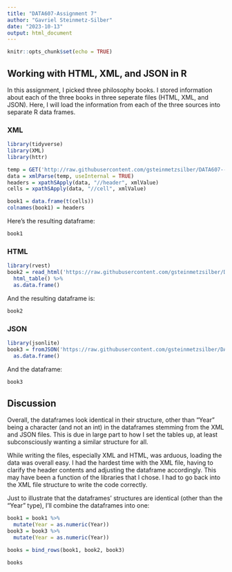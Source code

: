 ```yaml
---
title: "DATA607-Assignment 7"
author: "Gavriel Steinmetz-Silber"
date: "2023-10-13"
output: html_document
---
```


```r
knitr::opts_chunk$set(echo = TRUE)
```

## Working with HTML, XML, and JSON in R

In this assignment, I picked three philosophy books. I stored information about each of the three books in three seperate files (HTML, XML, and JSON). Here, I will load the information from each of the three sources into separate R data frames.

### XML

```r
library(tidyverse)
library(XML)
library(httr)

temp = GET('http://raw.githubusercontent.com/gsteinmetzsilber/DATA607--Assignment7/main/books.xml')
data = xmlParse(temp, useInternal = TRUE)
headers = xpathSApply(data, "//header", xmlValue)
cells = xpathSApply(data, "//cell", xmlValue)

book1 = data.frame(t(cells))
colnames(book1) = headers
```

Here's the resulting dataframe: 

```r
book1
```

### HTML

```r
library(rvest)
book2 = read_html('https://raw.githubusercontent.com/gsteinmetzsilber/DATA607--Assignment7/main/books.html') %>% 
  html_table() %>% 
  as.data.frame()
```

And the resulting dataframe is: 

```r
book2
```

### JSON

```r
library(jsonlite)
book3 = fromJSON('https://raw.githubusercontent.com/gsteinmetzsilber/DATA607--Assignment7/main/books.json') %>% 
  as.data.frame()
```

And the dataframe:

```r
book3
```

## Discussion

Overall, the dataframes look identical in their structure, other than "Year" being a character (and not an int) in the dataframes stemming from the XML and JSON files. This is due in large part to how I set the tables up, at least subconsciously wanting a similar structure for all. 

While writing the files, especially XML and HTML, was arduous, loading the data was overall easy. I had the hardest time with the XML file, having to clarify the header contents and adjusting the dataframe accordingly. This may have been a function of the libraries that I chose. I had to go back into the XML file structure to write the code correctly. 

Just to illustrate that the dataframes' structures are identical (other than the "Year" type), I'll combine the dataframes into one: 

```r
book1 = book1 %>% 
  mutate(Year = as.numeric(Year))
book3 = book3 %>% 
  mutate(Year = as.numeric(Year))

books = bind_rows(book1, book2, book3)

books
```

